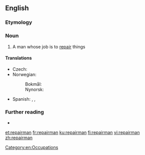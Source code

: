==English==

===Etymology===
{{suffix|en|repair|man}}

===Noun===
{{en-noun|repairmen}}

# A man whose job is to [[repair]] things

====Translations====
{{trans-top|man whose job is to repair things}}
* Czech: {{t|cs|opravář|m}}
* Norwegian:
*: Bokmål: {{t|nb|reparatør|m}}
*: Nynorsk: {{t|nn|reparatør|m}}
{{trans-mid}}
* Spanish: {{t+|es|reparadores|m-p}}, {{t+|es|reparadora|f}}, {{t+|es|reparadoras|f-p}}
{{trans-bottom}}

===Further reading===
* {{R:OneLook}}

[[Category:en:Occupations]]

[[et:repairman]]
[[fr:repairman]]
[[ku:repairman]]
[[fi:repairman]]
[[vi:repairman]]
[[zh:repairman]]